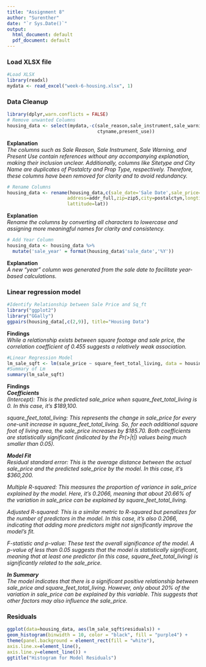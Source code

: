 ```yaml
---
title: "Assignment 8"
author: "Surenther"
date: "`r Sys.Date()`"
output:
  html_document: default
  pdf_document: default
---
```


### Load XLSX file
```r
#Load XLSX
library(readxl)
mydata <- read_excel("week-6-housing.xlsx", 1)
```

### Data Cleanup
```r
library(dplyr,warn.conflicts = FALSE)
# Remove unwanted Columns
housing_data <- select(mydata,-c(sale_reason,sale_instrument,sale_warning,sitetype, 
                                 ctyname,present_use))
```
__Explanation__ \
_The columns such as Sale Reason, Sale Instrument, Sale Warning, and Present Use contain references without any accompanying explanation, making their inclusion unclear. Additionally, columns like Sitetype and City Name are duplicates of Postalcty and Prop Type, respectively. Therefore, these columns have been removed for clarity and to avoid redundancy._

```r
# Rename Columns
housing_data <- rename(housing_data,c(sale_date='Sale Date',sale_price='Sale Price', 
                      address=addr_full,zip=zip5,city=postalctyn,longtitude=lon, 
                      lattitude=lat))
```
__Explanation__ \
_Rename the columns by converting all characters to lowercase and assigning more meaningful names for clarity and consistency._

```r
# Add Year Column
housing_data <- housing_data %>% 
  mutate('sale_year' = format(housing_data$'sale_date','%Y'))
```
__Explanation__ \
_A new "year" column was generated from the sale date to facilitate year-based calculations._

### Linear regression model 
```r
#Identify Relationship between Sale Price and Sq_ft
library("ggplot2")                     
library("GGally")
ggpairs(housing_data[,c(2,9)], title="Housing Data")
```
__Findings__\
_While a relationship exists between square footage and sale price, the correlation coefficient of 0.455 suggests a relatively weak association._

```r
#Linear Regression Model
lm_sale_sqft <- lm(sale_price ~ square_feet_total_living, data = housing_data)
#Summary of Lm
summary(lm_sale_sqft)
```
__Findings__\
**_Coefficients_**\
_(Intercept): This is the predicted sale_price when square_feet_total_living is 0. In this case, it's $189,100._ \

_square_feet_total_living: This represents the change in sale_price for every one-unit increase in square_feet_total_living. So, for each additional square foot of living area, the sale_price increases by $185.70. Both coefficients are statistically significant (indicated by the Pr(>|t|) values being much smaller than 0.05)._ \

**_Model Fit_**\
_Residual standard error: This is the average distance between the actual sale_price and the predicted sale_price by the model. In this case, it's $360,200._ \

_Multiple R-squared: This measures the proportion of variance in sale_price explained by the model. Here, it's 0.2066, meaning that about 20.66% of the variation in sale_price can be explained by square_feet_total_living._ \

_Adjusted R-squared: This is a similar metric to R-squared but penalizes for the number of predictors in the model. In this case, it's also 0.2066, indicating that adding more predictors might not significantly improve the model's fit._ \

_F-statistic and p-value: These test the overall significance of the model. A p-value of less than 0.05 suggests that the model is statistically significant, meaning that at least one predictor (in this case, square_feet_total_living) is significantly related to the sale_price._ \


**_In Summary_**\
_The model indicates that there is a significant positive relationship between sale_price and square_feet_total_living. However, only about 20% of the variation in sale_price can be explained by this variable. This suggests that other factors may also influence the sale_price._

### Residuals
```r
ggplot(data=housing_data, aes(lm_sale_sqft$residuals)) +
geom_histogram(binwidth = 10, color = "black", fill = "purple4") +
theme(panel.background = element_rect(fill = "white"),
axis.line.x=element_line(),
axis.line.y=element_line()) +
ggtitle("Histogram for Model Residuals")
```